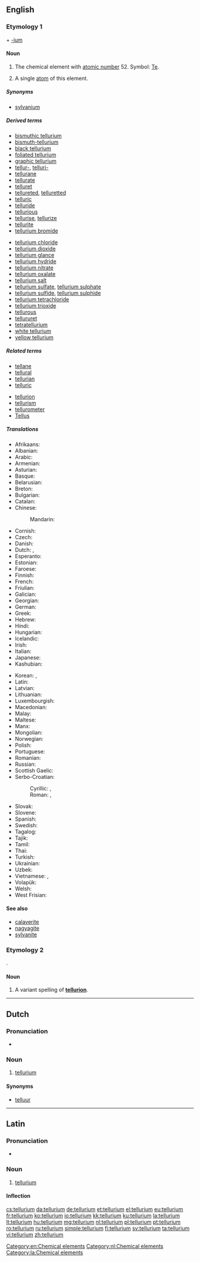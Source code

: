 {{also|Tellurium}}
==English==
{{elements|Te|antimony|Sb|iodine|I}}

===Etymology 1===
{{etyl|la|en}} {{m|la|tellus||earth}} + [[-ium]]

====Noun====
{{wikipedia}}
{{en-noun|~}}

# {{label|en|uncountable}} The chemical element with [[atomic number]] 52. Symbol: [[Te]].
# A single [[atom]] of this element.

=====Synonyms=====
* [[sylvanium]] {{qualifier|obsolete}}

=====Derived terms=====
{{der-top}}
* [[bismuthic tellurium]]
* [[bismuth-tellurium]]
* [[black tellurium]]
* [[foliated tellurium]]
* [[graphic tellurium]]
* [[tellur-]], [[telluri-]]
* [[tellurane]]
* [[tellurate]]
* [[telluret]]
* [[tellureted]], [[telluretted]]
* [[telluric]]
* [[telluride]]
* [[tellurious]]
* [[tellurise]], [[tellurize]]
* [[tellurite]]
* [[tellurium bromide]]
{{der-mid}}
* [[tellurium chloride]]
* [[tellurium dioxide]]
* [[tellurium glance]]
* [[tellurium hydride]]
* [[tellurium nitrate]]
* [[tellurium oxalate]]
* [[tellurium salt]]
* [[tellurium sulfate]], [[tellurium sulphate]]
* [[tellurium sulfide]], [[tellurium sulphide]]
* [[tellurium tetrachloride]]
* [[tellurium trioxide]]
* [[tellurous]]
* [[tellururet]]
* [[tetratellurium]]
* [[white tellurium]]
* [[yellow tellurium]]
{{der-bottom}}

=====Related terms=====
{{rel-top}}
* [[tellane]]
* [[tellural]]
* [[tellurian]]
* [[telluric]] {{qualifier|of the earth}}
{{rel-mid}}
* [[tellurion]]
* [[tellurism]]
* [[tellurometer]]
* [[Tellus]]
{{rel-bottom}}

=====Translations=====
{{trans-top|chemical element}}
* Afrikaans: {{t|af|telluur}}
* Albanian: {{t|sq|telur}}
* Arabic: {{t|ar|تِيلُورِيُوم|m|tr=tilūriyum}}
* Armenian: {{t|hy|տելուր}}
* Asturian: {{t|ast|teluriu|m}}
* Basque: {{t|eu|telurioa}}
* Belarusian: {{t|be|тэлур|m|tr=telúr}}
* Breton: {{t|br|telluriom}}
* Bulgarian: {{t|bg|телур|m|tr=telúr}}
* Catalan: {{t|ca|telluri}}
* Chinese:
*: Mandarin: {{t+|cmn|碲|tr=dì}}
* Cornish: {{t|kw|teluryum}}
* Czech: {{t+|cs|tellur}}
* Danish: {{t+|da|tellur}}
* Dutch: {{t+|nl|telluur|n}}, {{t+|nl|tellurium|n}}
* Esperanto: {{t|eo|teluro}}
* Estonian: {{t+|et|telluur}}
* Faroese: {{t|fo|tellur}}
* Finnish: {{t+|fi|telluuri}}
* French: {{t+|fr|tellure|m}}
* Friulian: {{t|fur|teluri}}
* Galician: {{t+|gl|telurio}}
* Georgian: {{t|ka|ტელური}}
* German: {{t+|de|Tellur|n}}
* Greek: {{t+|el|τελλούριο|n}}
* Hebrew: {{t|he|טלוריום|tr=teluryum}}
* Hindi: {{t|hi|वंगक|tr=vangak|sc=Deva}}
* Hungarian: {{t+|hu|tellúr}}
* Icelandic: {{t+|is|tellúr}}
* Irish: {{t|ga|teallúiriam}}
* Italian: {{t+|it|tellurio|m}}
* Japanese: {{t+|ja|テルル|tr=teruru}}
* Kashubian: {{t|csb|tellur}}
{{trans-mid}}
* Korean: {{t+|ko|텔루르|sc=Hang}}, {{t|ko|텔루륨|sc=Hang}}
* Latin: {{t+|la|tellurium}}
* Latvian: {{t|lv|telūrs}}
* Lithuanian: {{t+|lt|telūras}}
* Luxembourgish: {{t|lb|Tellur}}
* Macedonian: {{t|mk|телур|tr=telur}}
* Malay: {{t|ms|telurium}}
* Maltese: {{t|mt|tellurju}}
* Manx: {{t|gv|çhellurium}}
* Mongolian: {{t|mn|теллур|tr=tellur|sc=Cyrl}}
* Norwegian: {{t|no|tellur}}
* Polish: {{t+|pl|tellur|m}}
* Portuguese: {{t+|pt|telúrio|m}}
* Romanian: {{t+|ro|telur|n}}
* Russian: {{t+|ru|теллу́р|m}}
* Scottish Gaelic: {{t|gd|teallùiriam}}
* Serbo-Croatian:
*: Cyrillic: {{t|sh|телур|sc=Cyrl}}, {{t|sh|телуриј|sc=Cyrl}}
*: Roman: {{t+|sh|telur}}, {{t+|sh|telurij}}
* Slovak: {{t|sk|telúr}}
* Slovene: {{t+|sl|telur}}
* Spanish: {{t+|es|teluro|m}}
* Swedish: {{t+|sv|tellur|n}}
* Tagalog: {{t|tl|teluro}}
* Tajik: {{t|tg|tellur}}
* Tamil: {{t|ta|வெண்கந்தகம்|tr=veNkandhagam}}
* Thai: {{t|th|เทลลูเรียม|tr=tēllūriam}}
* Turkish: {{t+|tr|tellür}}
* Ukrainian: {{t|uk|телур|m|tr=telúr}}
* Uzbek: {{t+|uz|теллур|tr=tellur|sc=Cyrl}}
* Vietnamese: {{t|vi|telua}}, {{t|vi|telu}}
* Volapük: {{t+|vo|telurin}}
* Welsh: {{t+|cy|telwriwm}}
* West Frisian: {{t|fy|telluur}}
{{trans-bottom}}

====See also====
* [[calaverite]]
* [[nagyagite]]
* [[sylvanite]]

===Etymology 2===
{{etyl|la|en}} {{m|la|tellus||earth}}.

====Noun====
{{en-noun|?}}

# A variant spelling of '''[[tellurion]]'''.

[[Category:en:Chemical elements]]

----

==Dutch==
{{wikipedia|lang=nl}}

===Pronunciation===
* {{audio|Nl-tellurium.ogg|Audio|lang=nl}}

===Noun===
{{nl-noun|n|-|-}}

# [[tellurium#English|tellurium]]

====Synonyms====
* [[telluur]]

[[Category:nl:Chemical elements]]

----

==Latin==
{{wikipedia|lang=la}}

===Pronunciation===
* {{la-pronunc|tellūrium}}

===Noun===
{{la-noun|tellūrium||tellūriī|n|second}}

# {{label|la|New Latin}} [[#English|tellurium]]

====Inflection====
{{la-decl-2nd-N|tellūri}}

[[Category:la:Chemical elements]]

[[cs:tellurium]]
[[da:tellurium]]
[[de:tellurium]]
[[et:tellurium]]
[[el:tellurium]]
[[eu:tellurium]]
[[fr:tellurium]]
[[ko:tellurium]]
[[io:tellurium]]
[[kk:tellurium]]
[[ku:tellurium]]
[[la:tellurium]]
[[lt:tellurium]]
[[hu:tellurium]]
[[mg:tellurium]]
[[nl:tellurium]]
[[pl:tellurium]]
[[pt:tellurium]]
[[ro:tellurium]]
[[ru:tellurium]]
[[simple:tellurium]]
[[fi:tellurium]]
[[sv:tellurium]]
[[ta:tellurium]]
[[vi:tellurium]]
[[zh:tellurium]]
